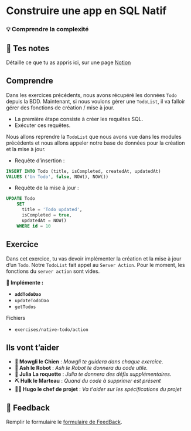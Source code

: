 # Construire une app en SQL Natif

### 💡 Comprendre la complexité

## 📝 Tes notes

Détaille ce que tu as appris ici, sur une page [Notion](https://go.mikecodeur.com/course-notes-template)

## Comprendre

Dans les exercices précédents, nous avons récupéré les données `Todo` depuis la BDD. Maintenant, si nous voulons gérer une `TodoList`, il va falloir gérer des fonctions de création / mise à jour.

- La première étape consiste à créer les requêtes SQL.
- Exécuter ces requêtes.

Nous allons reprendre la `TodoList` que nous avons vue dans les modules précédents et nous allons appeler notre base de données pour la création et la mise à jour.

- Requête d’insertion :

```sql
INSERT INTO Todo (title, isCompleted, createdAt, updatedAt)
VALUES ('Un Todo', false, NOW(), NOW())
```

- Requête de la mise à jour :

```sql
UPDATE Todo
    SET
      title = 'Todo updated',
      isCompleted = true,
      updatedAt = NOW()
    WHERE id = 10
```

## Exercice

Dans cet exercice, tu vas devoir implémenter la création et la mise à jour d’un `Todo`. Notre `TodoList` fait appel au `Server Action`. Pour le moment, les fonctions du `server action` sont vides.

**🐶 Implémente :**

- **`addTodoDao`**
- `updateTodoDao`
- `getTodos`

Fichiers

- `exercises/native-todo/action`

## Ils vont t’aider

- **🐶 Mowgli le Chien** : _Mowgli te guidera dans chaque exercice._
- **🤖 Ash le Robot** : _Ash le Robot te donnera du code utile._
- **🚀 Julia La roquette** : _Julia te donnera des défis supplémentaires._
- **⛏️ Hulk le Marteau** : _Quand du code à supprimer est présent_
- **👨‍✈️ Hugo le chef de projet** : _Va t'aider sur les spécifications du projet_

## 🐜 Feedback

Remplir le formulaire le [formulaire de FeedBack](https://go.mikecodeur.com/cours-next-avis?entry.1912869708=Next%20PRO&entry.1430994900=06.Data%20Modeling&entry.533578441=03%20Native%20SQL).
